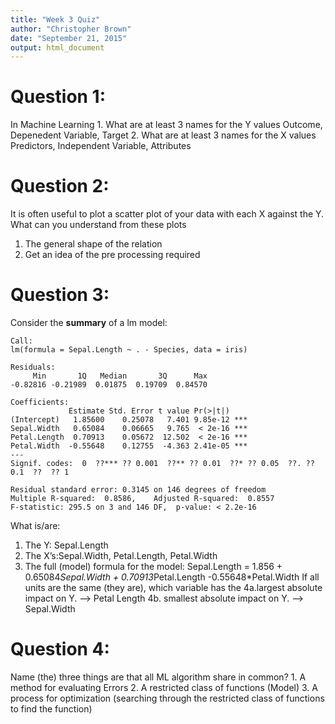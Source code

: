 ---
title: "Week 3 Quiz"
author: "Christopher Brown"
date: "September 21, 2015"
output: html_document
---

# Question 1:

In Machine Learning 
1. What are at least 3 names for the Y values 
Outcome, Depenedent Variable, Target
2. What are at least 3 names for the X values
Predictors, Independent Variable, Attributes


# Question 2:

It is often useful to plot a scatter plot of your data with each X against the Y. 
What can you understand from these plots

1. The general shape of the relation
2. Get an idea of the pre processing required



# Question 3: 

Consider the **summary** of a lm model: 

    Call:
    lm(formula = Sepal.Length ~ . - Species, data = iris)
    
    Residuals:
         Min       1Q   Median       3Q      Max 
    -0.82816 -0.21989  0.01875  0.19709  0.84570 
    
    Coefficients:
                 Estimate Std. Error t value Pr(>|t|)    
    (Intercept)   1.85600    0.25078   7.401 9.85e-12 ***
    Sepal.Width   0.65084    0.06665   9.765  < 2e-16 ***
    Petal.Length  0.70913    0.05672  12.502  < 2e-16 ***
    Petal.Width  -0.55648    0.12755  -4.363 2.41e-05 ***
    ---
    Signif. codes:  0  ??*** ?? 0.001  ??** ?? 0.01  ??* ?? 0.05  ??. ?? 0.1  ??  ?? 1
    
    Residual standard error: 0.3145 on 146 degrees of freedom
    Multiple R-squared:  0.8586,	Adjusted R-squared:  0.8557 
    F-statistic: 295.5 on 3 and 146 DF,  p-value: < 2.2e-16

What is/are:

1. The Y: Sepal.Length
2. The X's:Sepal.Width, Petal.Length, Petal.Width 
3. The full (model) formula for the model: Sepal.Length = 1.856 + 0.65084*Sepal.Width + 0.70913*Petal.Length -0.55648*Petal.Width
If all units are the same (they are), which variable has the 
4a.largest absolute impact on Y. --> Petal Length
4b. smallest absolute impact on Y. --> Sepal.Width


  
  
# Question 4: 

Name (the) three things are that all ML algorithm share in common?
1. A method for evaluating Errors
2. A restricted class of functions (Model)
3. A process for optimization (searching through the restricted class of functions to find the function)
